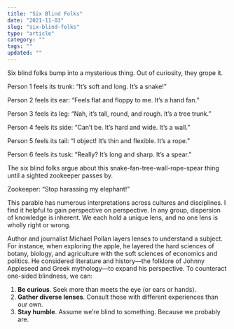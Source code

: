 ```yaml
---
title: "Six Blind Folks"
date: "2021-11-03"
slug: "six-blind-folks"
type: "article"
category: ""
tags: ""
updated: ""
---
```


Six blind folks bump into a mysterious thing. Out of curiosity, they grope it.

Person 1 feels its trunk: “It’s soft and long. It’s a snake!”

Person 2 feels its ear: “Feels flat and floppy to me. It’s a hand fan.”

Person 3 feels its leg: “Nah, it’s tall, round, and rough. It’s a tree trunk.”

Person 4 feels its side: “Can’t be. It’s hard and wide. It’s a wall.”

Person 5 feels its tail: “I object! It’s thin and flexible. It’s a rope.”

Person 6 feels its tusk: “Really? It’s long and sharp. It’s a spear.”

The six blind folks argue about this snake-fan-tree-wall-rope-spear thing until a sighted zookeeper passes by.

Zookeeper: “Stop harassing my elephant!”

This parable has numerous interpretations across cultures and disciplines. I find it helpful to gain perspective on perspective. In any group, dispersion of knowledge is inherent. We each hold a unique lens, and no one lens is wholly right or wrong.

Author and journalist Michael Pollan layers lenses to understand a subject. For instance, when exploring the apple, he layered the hard sciences of botany, biology, and agriculture with the soft sciences of economics and politics. He considered literature and history—the folklore of Johnny Appleseed and Greek mythology—to expand his perspective. To counteract one-sided blindness, we can:

1. **Be curious**. Seek more than meets the eye (or ears or hands).
2. **Gather diverse lenses**. Consult those with different experiences than our own.
3. **Stay humble**. Assume we’re blind to something. Because we probably are.